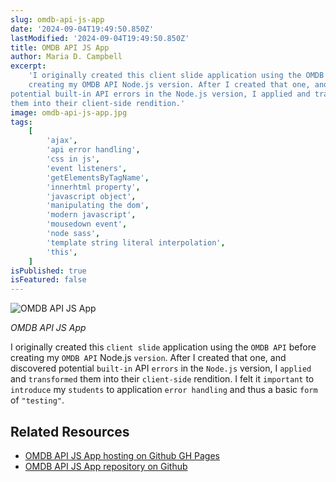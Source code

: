 ```yaml
---
slug: omdb-api-js-app
date: '2024-09-04T19:49:50.850Z'
lastModified: '2024-09-04T19:49:50.850Z'
title: OMDB API JS App
author: Maria D. Campbell
excerpt:
    'I originally created this client slide application using the OMDB API before
    creating my OMDB API Node.js version. After I created that one, and discovered
potential built-in API errors in the Node.js version, I applied and transformed
them into their client-side rendition.'
image: omdb-api-js-app.jpg
tags:
    [
        'ajax',
        'api error handling',
        'css in js',
        'event listeners',
        'getElementsByTagName',
        'innerhtml property',
        'javascript object',
        'manipulating the dom',
        'modern javascript',
        'mousedown event',
        'node sass',
        'template string literal interpolation',
        'this',
    ]
isPublished: true
isFeatured: false
---
```


![OMDB API JS App](omdb-api-js-app.jpg)

_OMDB API JS App_

I originally created this `client slide` application using the `OMDB API` before
creating my `OMDB API` Node.js `version`. After I created that one, and
discovered potential `built-in` API `errors` in the `Node.js` version, I
`applied` and `transformed` them into their `client-side` rendition. I felt it
`important` to `introduce` my `students` to application `error handling` and
thus a basic `form` of `"testing"`.

## Related Resources

-   [OMDB API JS App hosting on Github GH Pages](https://interglobalmedia.github.io/omdb-api-js/)
-   [OMDB API JS App repository on Github](https://github.com/interglobalmedia/omdb-api-js)
